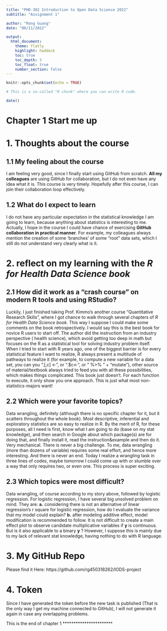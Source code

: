 ```yaml
---
title: "PHD-302 Introduction to Open Data Science 2022"
subtitle: "Assignment 1"

author: "Rong Guang"
date: "06/11/2022"

output: 
  html_document:
    theme: flatly
    highlight: haddock
    toc: true
    toc_depth: 3
    toc_float: true
    number_section: false
---
```


```r
knitr::opts_chunk$set(echo = TRUE)
```


```r
# This is a so-called "R chunk" where you can write R code.

date()

```
# **Chapter 1 Start me up**
# 1. Thoughts about the course

## 1.1 My feeling about the course

I am feeling very good, since I finally start using GitHub from scratch. **All my colleagues** are using GitHub for collaboration, but I do not even have any idea what it is. This course is very timely. Hopefully after this course, I can join their collaboration loop effectively. 

## 1.2 What do I expect to learn

I do not have any particular expectation in the statistical knowledge I am going to learn, because anything about statistics is interesting to me. Actually, I hope in the course I could have chance of exercising **GitHub collaboration in practical manner**. For example, my colleagues always mention the creation of some 'branches' of some "root" data sets, which I still do not understand very clearly what is it.

# 2. reflect on my learning with the *R for Health Data Science book*

## 2.1 How did it work as a "crash course" on modern R tools and using RStudio?

Luckily, I just finished taking Prof. Kimmo's another course "Quantitative Research Skills", where I got chance to walk through several chapters of *R for Health Data Science book*. This way I suppose I could make some comments on the book retrospectively. I would say this is the best book for novice R users to start off. The author did the instruction from an industry perspective ( health science), which avoid getting too deep in math but focuses on the R as a statistical tool for solving industry problem itself. When I tried to start with R years ago, one of the biggest barrier is for every statistical feature I want to realize, R always present a multitude of pathways to realize it (for example, to compute a new variable for a data set, you can you ".[,c] <-", or ".$c<-", or " %>% " + "mutate"), other source of material/textbook always tried to feed you with all these possibilities, which makes things complicated. This book just doesn't. For each function to execute, it only show you one approach. This is just what most non-statistics-majors want! 

## 2.2 Which were your favorite topics?

Data wrangling, definitely (although there is no specific chapter for it, but it scatters throughout the whole book). Most descriptive, inferential and exploratory statistics are so easy to realize in R. By the merit of R, for these purposes, all I need is first, know what I am going to do (base on my stat knowledge), and then search in Google about which package(s) are for doing that, and finally install it, read the instruction&example and then do it. Very mechanical. There is never a big challenge. To me, data wrangling (more than dozens of variable) requires some real effort, and hence more interesting. And there is never an end. Today I realize a wrangling task in three lines of codes, maybe tomorrow I could come up with or stumble over a way that only requires two, or even one. This process is super exciting. 

## 2.3 Which topics were most difficult? 

Data wrangling, of course according to my story above, followed by logistic regression. For logistic regression, I have several big unsolved problem on mind. They are: __a.__ considering there is not an alternative of linear regression's r square for logistic regression, how do I evaluate the variance that my model could explain? __b.__ after modeling additive effect, model modification is recommended to follow. It is not difficult to create a main effect plot to observe candidate multiplicative variables if __y__ is continuous. But is it also applicable to a binary __y__ ? However, I suppose this is mainly due to my lack of relevant stat knowledge, having nothing to do with R language. 


# 3. My GitHub Repo

Please find it Here:
  https://github.com/rg450318262/IODS-project

# 4. Token

Since I have generated the token before the new task is published (That is the only way I get my machine connected to GitHub), I will not generate it again in case any overlapping problems. 


This is the end of chapter 1
***********************





